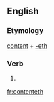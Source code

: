 ==English==

===Etymology===
[[content]] + [[-eth]]

===Verb===
{{infl|en|verb form}}

# {{archaic third-person singular of|content}}

[[fr:contenteth]]